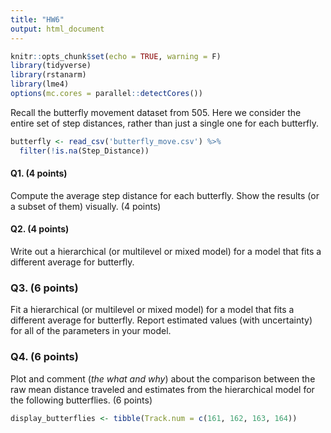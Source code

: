 ```yaml
---
title: "HW6"
output: html_document
---
```


```r
knitr::opts_chunk$set(echo = TRUE, warning = F)
library(tidyverse)
library(rstanarm)
library(lme4)
options(mc.cores = parallel::detectCores())
```

Recall the butterfly movement dataset from 505. Here we consider the entire set of step distances, rather than just a single one for each butterfly.

```r
butterfly <- read_csv('butterfly_move.csv') %>%
  filter(!is.na(Step_Distance))
```

#### Q1. (4 points)
Compute the average step distance for each butterfly. Show the results (or a subset of them) visually. (4 points)

#### Q2. (4 points)
Write out a hierarchical (or multilevel or mixed model) for a model that fits a different average for butterfly. 

### Q3. (6 points)
Fit a hierarchical (or multilevel or mixed model) for a model that fits a different average for butterfly. Report estimated values (with uncertainty) for all of the parameters in your model. 

### Q4. (6 points)
Plot and comment (_the what and why_) about the comparison between the raw mean distance traveled and estimates from the hierarchical model for the following butterflies. (6 points)

```r
display_butterflies <- tibble(Track.num = c(161, 162, 163, 164))
```

